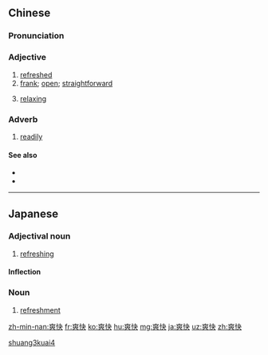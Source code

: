 ==Chinese==
{{zh-forms}}

===Pronunciation===
{{zh-pron
|m=shuǎngkuài,tl=y
|c=song2 faai3
|h=pfs=sóng-khoai
|mn=sóng-khòai
|cat=adj
}}

===Adjective===
{{zh-adj}}

# [[refreshed]]
# [[frank]]; [[open]]; [[straightforward]]
# {{context|Min Nan|lang=zh}} [[relaxing]]

===Adverb===
{{zh-adv}}

# [[readily]]

====See also====
* {{zh-l|舒服|tr=shūfu}}
* {{zh-l|舒坦|tr=shūtan}}

[[Category:Advanced Mandarin|shuang3kuai4]]

----

==Japanese==
{{ja-kanjitab|そう|かい|yomi=on}}

===Adjectival noun===
{{ja-adj|infl=な|そうかい}}

# [[refreshing]]

====Inflection====
{{ja-na|そうかい}}

===Noun===
{{ja-noun|そうかい}}

# [[refreshment]]

[[zh-min-nan:爽快]]
[[fr:爽快]]
[[ko:爽快]]
[[hu:爽快]]
[[mg:爽快]]
[[ja:爽快]]
[[uz:爽快]]
[[zh:爽快]]